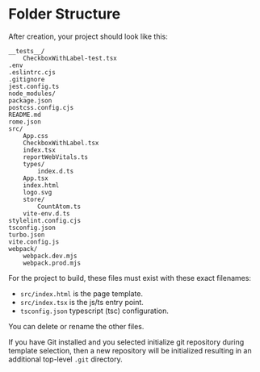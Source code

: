 # Folder Structure

After creation, your project should look like this:

```
__tests__/
    CheckboxWithLabel-test.tsx
.env
.eslintrc.cjs
.gitignore
jest.config.ts
node_modules/
package.json
postcss.config.cjs
README.md
rome.json
src/
    App.css
    CheckboxWithLabel.tsx
    index.tsx
    reportWebVitals.ts
    types/
        index.d.ts
    App.tsx
    index.html
    logo.svg
    store/
        CountAtom.ts
    vite-env.d.ts
stylelint.config.cjs
tsconfig.json
turbo.json
vite.config.js
webpack/
    webpack.dev.mjs
    webpack.prod.mjs
```

For the project to build, these files must exist with these exact filenames:

* `src/index.html` is the page template.
* `src/index.tsx` is the js/ts entry point.
* `tsconfig.json` typescript (tsc) configuration.

You can delete or rename the other files.

If you have Git installed and you selected initialize git repository during template selection, then a new repository will be initialized resulting in an additional top-level `.git` directory.

